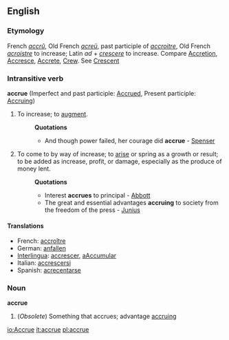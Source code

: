 ==English==
===Etymology===
French ''[[accrû]]'', Old French ''[[acreü]]'', past participle of ''[[accroitre]]'', Old French ''[[acroistre]]'' to increase; Latin ''ad'' + ''[[crescere]]'' to increase. Compare [[Accretion]], [[Accresce]], [[Accrete]], [[Crew]]. See [[Crescent]]

===Intransitive verb===
'''accrue''' (Imperfect and past participle: [[Accrued]], Present participle: [[Accruing]])<br>

#To increase; to [[augment]].
#:'''Quotations'''
#:*And though power failed, her courage did '''accrue''' - [[Spenser]]
#To come to by way of increase; to [[arise]] or spring as a growth or result; to be added as increase, profit, or damage, especially as the produce of money lent.
#:'''Quotations'''
#:*Interest '''accrues''' to principal - [[Abbott]]
#:*The great and essential advantages '''accruing''' to society from the freedom of the press - [[Junius]]

====Translations====
*French: [[accroître]]
*German: [[anfallen]]
*[[Interlingua]]: [[accrescer]], [[aAccumular]]
*Italian: [[accrescersi]]
*Spanish: [[acrecentarse]]

===Noun===
'''accrue'''

#(''Obsolete'') Something that accrues; advantage [[accruing]]

[[io:Accrue]]
[[it:accrue]]
[[pl:accrue]]
